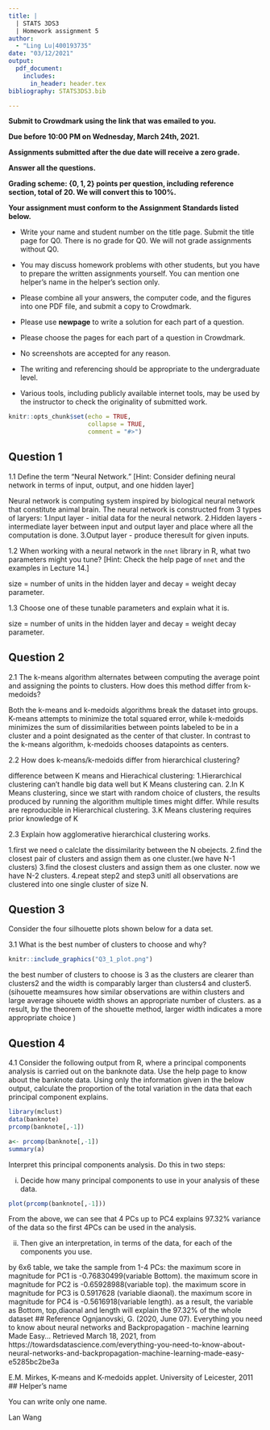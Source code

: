 ```yaml
---
title: |
  | STATS 3DS3
  | Homework assignment 5
author: 
  - "Ling Lu|400193735"
date: "03/12/2021"
output: 
  pdf_document:
    includes:
      in_header: header.tex
bibliography: STATS3DS3.bib

---
```


**Submit to Crowdmark using the link that was emailed to you.**

**Due before 10:00 PM on Wednesday, March 24th, 2021.**

**Assignments submitted after the due date will receive a zero grade.**

**Answer all the questions.** 

**Grading scheme: $\left\lbrace 0, 1, 2\right\rbrace$ points per question, including reference section, total of 20. We will convert this to 100\%.** 

**Your assignment must conform to the Assignment Standards listed below.**

* Write your name and student number on the title page. Submit the title page for Q0. There is no grade for Q0. We will not grade assignments without Q0. 

* You may discuss homework problems with other students, but you have to prepare the written assignments yourself. You can mention one helper's name in the helper's section only. 

* Please combine all your answers, the computer code, and the figures into one PDF file, and submit a copy to Crowdmark.

* Please use **newpage** to write a solution for each part of a question.

* Please choose the pages for each part of a question in Crowdmark. 

* No screenshots are accepted for any reason.

* The writing and referencing should be appropriate to the undergraduate level.

* Various tools, including publicly available internet tools, may be used by the instructor to check the originality of submitted work.



\newpage

```r
knitr::opts_chunk$set(echo = TRUE, 
                      collapse = TRUE, 
                      comment = "#>")
```

\newpage

## Question 1

1.1 Define the term "Neural Network."
[Hint: Consider defining neural network in terms of input, output, and one hidden layer]

Neural network is computing system inspired by biological neural network that constitute animal brain.
The neural network is constructed from 3 types of laryers:
1.Input layer - initial data for the neural network.
2.Hidden layers - intermediate layer between input and output layer and place where all the computation is done.
3.Output layer -  produce theresult for given inputs.

\newpage

1.2 When working with a neural network in the `nnet` library in R, what two parameters might you tune?
[Hint: Check the help page of `nnet` and the examples in Lecture 14.]

size = number of units in the hidden layer and decay = weight decay parameter.


\newpage

1.3 Choose one of these tunable parameters and explain what it is.

size = number of units in the hidden layer and decay = weight decay parameter.

\newpage
## Question 2

2.1 The k-means algorithm alternates between computing the average point and assigning the points to clusters. How does this method differ from k-medoids?


Both the k-means and k-medoids algorithms break the dataset into groups. K-means attempts to minimize the total squared error, while k-medoids minimizes the sum of dissimilarities between points labeled to be in a cluster and a point designated as the center of that cluster. In contrast to the k-means algorithm, k-medoids chooses datapoints as centers.
\newpage

2.2 How does k-means/k-medoids differ from hierarchical clustering?


difference between K means and Hierachical clustering:
1.Hierarchical clustering can’t handle big data well but K Means clustering can.
2.In K Means clustering, since we start with random choice of clusters, the results produced by running the algorithm multiple times might differ. While results are reproducible in Hierarchical clustering.
3.K Means clustering requires prior knowledge of K
\newpage

2.3 Explain how agglomerative hierarchical clustering works.

1.first we need o calclate the dissimilarity between the N obejects.
2.find the closest pair of clusters and assign them as one cluster.(we have N-1 clusters)
3.find the closest clusters and assign them as one cluster. now we have N-2 clusters.
4.repeat step2 and step3 unitl all observations are clustered into one single cluster of size N.

\newpage
## Question 3

Consider the four silhouette plots shown below for a data set.

3.1 What is the best number of clusters to choose and why?

```r
knitr::include_graphics("Q3_1_plot.png")

```

the best number of clusters to choose is 3 as the clusters are clearer than clusters2 and the width is comparably larger than clusters4 and cluster5.(sihouette meamsures how similar observations are within clusters and large average sihouete width shows an appropriate number of clusters. as a result, by the theorem of the shouette method, larger width indicates a more appropriate choice ) 

\newpage

## Question 4

4.1 Consider the following output from R, where a principal components analysis is carried out on the banknote data. Use the help page to know about the banknote data. Using only the information given in the below output, calculate the proportion of the total variation in the data that each principal component explains.


```r
library(mclust)
data(banknote)
prcomp(banknote[,-1])
```
```r
a<- prcomp(banknote[,-1])
summary(a)
```

\newpage
4.2 Interpret this principal components analysis. Do this in two steps:

(i) Decide how many principal components to use in your analysis of these data.
```r
plot(prcomp(banknote[,-1]))
```
From the above, we can see that 4 PCs up to PC4 explains 97.32% variance of the data so the first 4PCs can be used in the analysis.

(ii) Then give an interpretation, in terms of the data, for each of the components you use.

by 6x6 table, we take the sample from 1-4 PCs:
the maximum score in magnitude for PC1 is -0.76830499(variable Bottom).
the maximum score in magnitude for PC2 is -0.65928988(variable top).
the maximum score in magnitude for PC3 is 0.5917628 (variable diaonal).
the maximum score in magnitude for PC4 is -0.5616918(variable length).
as a result, the variable as Bottom, top,diaonal and length will explain the 97.32% of the whole dataset
\newpage
## Reference
Ognjanovski, G. (2020, June 07). Everything you need to know about neural networks and Backpropagation - machine learning Made Easy... Retrieved March 18, 2021, from https://towardsdatascience.com/everything-you-need-to-know-about-neural-networks-and-backpropagation-machine-learning-made-easy-e5285bc2be3a

E.M. Mirkes, K-means and K-medoids applet. University of Leicester, 2011
\newpage
## Helper's name

You can write only one name.

Lan Wang